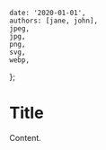 
    date: '2020-01-01',
    authors: [jane, john],
    jpeg,
    jpg,
    png,
    svg,
    webp,
};

# Title

Content.
